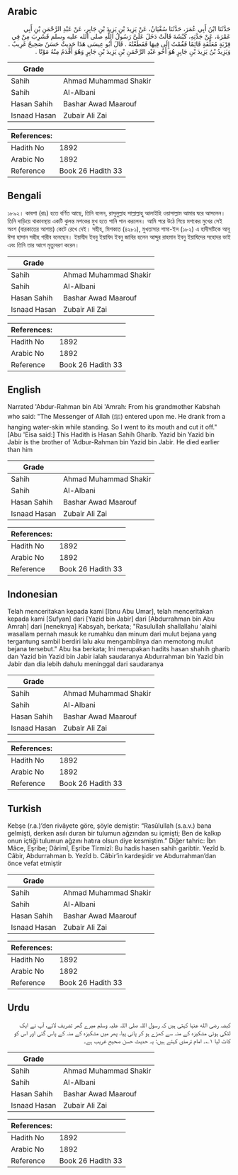 ## Arabic


<div dir="rtl" lang="ar" style={{fontSize:'larger',backgroundColor:'#f8f9fa',padding:20}}>
حَدَّثَنَا ابْنُ أَبِي عُمَرَ، حَدَّثَنَا سُفْيَانُ، عَنْ يَزِيدَ بْنِ يَزِيدَ بْنِ جَابِرٍ، عَنْ عَبْدِ الرَّحْمَنِ بْنِ أَبِي عَمْرَةَ، عَنْ جَدَّتِهِ، كَبْشَةَ قَالَتْ دَخَلَ عَلَىَّ رَسُولُ اللَّهِ صلى الله عليه وسلم فَشَرِبَ مِنْ فِي قِرْبَةٍ مُعَلَّقَةٍ قَائِمًا فَقُمْتُ إِلَى فِيهَا فَقَطَعْتُهُ ‏.‏ قَالَ أَبُو عِيسَى هَذَا حَدِيثٌ حَسَنٌ صَحِيحٌ غَرِيبٌ ‏.‏ وَيَزِيدُ بْنُ يَزِيدَ بْنِ جَابِرٍ هُوَ أَخُو عَبْدِ الرَّحْمَنِ بْنِ يَزِيدَ بْنِ جَابِرٍ وَهُوَ أَقْدَمُ مِنْهُ مَوْتًا ‏.‏
</div>
<div style={{backgroundColor:'#f8f9fa',padding:20, marginBottom: 10}}><table> <thead> <tr> <th>Grade</th> <th></th> </tr> </thead> <tbody> <tr><td>Sahih</td><td>Ahmad Muhammad Shakir</td></tr><tr><td>Sahih</td><td>Al-Albani</td></tr><tr><td>Hasan Sahih</td><td>Bashar Awad Maarouf</td></tr><tr><td>Isnaad Hasan</td><td>Zubair Ali Zai</td></tr></tbody></table><table> <thead> <tr> <th>References:</th> <th></th> </tr> </thead> <tbody><tr><td>Hadith No</td><td>1892</td></tr><tr><td>Arabic No</td><td>1892</td></tr><tr><td>Reference</td><td>Book 26 Hadith 33</td></tr></tbody></table></div>

## Bengali


<div dir="ltr" lang="bn" style={{fontSize:'larger',backgroundColor:'#f8f9fa',padding:20}}>
১৮৯২। কাবশা (রাঃ) হতে বর্ণিত আছে, তিনি বলেন, রাসূলুল্লাহ সাল্লাল্লাহু আলাইহি ওয়াসাল্লাম আমার ঘরে আসলেন। তিনি দাড়িয়ে থাকাবস্থায় একটি ঝুলন্ত মশকের মুখ হতে পানি পান করলেন। আমি পরে উঠে গিয়ে মশকের মুখের সেই অংশ (বারকাতের আশায়) কেটে রেখে দেই। সহীহ, মিশকাত (৪২৮১), মুখতাসার শামা-ইল (১৮২) এ হাদীসটিকে আবূ ঈসা হাসান সহীহ গারীব বলেছেন। ইয়াযীদ ইবনু ইয়াযিদ ইবনু জাবির হলেন আব্দুর রাহমান ইবনু ইয়াযিদের সহোদর ভাই এবং তিনি তার আগে মৃত্যুবরণ করেন।
</div>
<div style={{backgroundColor:'#f8f9fa',padding:20, marginBottom: 10}}><table> <thead> <tr> <th>Grade</th> <th></th> </tr> </thead> <tbody> <tr><td>Sahih</td><td>Ahmad Muhammad Shakir</td></tr><tr><td>Sahih</td><td>Al-Albani</td></tr><tr><td>Hasan Sahih</td><td>Bashar Awad Maarouf</td></tr><tr><td>Isnaad Hasan</td><td>Zubair Ali Zai</td></tr></tbody></table><table> <thead> <tr> <th>References:</th> <th></th> </tr> </thead> <tbody><tr><td>Hadith No</td><td>1892</td></tr><tr><td>Arabic No</td><td>1892</td></tr><tr><td>Reference</td><td>Book 26 Hadith 33</td></tr></tbody></table></div>

## English


<div dir="ltr" lang="en" style={{fontSize:'larger',backgroundColor:'#f8f9fa',padding:20}}>
Narrated 'Abdur-Rahman bin Abi 'Amrah: From his grandmother Kabshah who said: "The Messenger of Allah (ﷺ) entered upon me. He drank from a hanging water-skin while standing. So I went to its mouth and cut it off." [Abu 'Eisa said:] This Hadith is Hasan Sahih Gharib. Yazid bin Yazid bin Jabir is the brother of 'Adbur-Rahman bin Yazid bin Jabir. He died earlier than him
</div>
<div style={{backgroundColor:'#f8f9fa',padding:20, marginBottom: 10}}><table> <thead> <tr> <th>Grade</th> <th></th> </tr> </thead> <tbody> <tr><td>Sahih</td><td>Ahmad Muhammad Shakir</td></tr><tr><td>Sahih</td><td>Al-Albani</td></tr><tr><td>Hasan Sahih</td><td>Bashar Awad Maarouf</td></tr><tr><td>Isnaad Hasan</td><td>Zubair Ali Zai</td></tr></tbody></table><table> <thead> <tr> <th>References:</th> <th></th> </tr> </thead> <tbody><tr><td>Hadith No</td><td>1892</td></tr><tr><td>Arabic No</td><td>1892</td></tr><tr><td>Reference</td><td>Book 26 Hadith 33</td></tr></tbody></table></div>

## Indonesian


<div dir="ltr" lang="id" style={{fontSize:'larger',backgroundColor:'#f8f9fa',padding:20}}>
Telah menceritakan kepada kami [Ibnu Abu Umar], telah menceritakan kepada kami [Sufyan] dari [Yazid bin Jabir] dari [Abdurrahman bin Abu Amrah] dari [neneknya] Kabsyah, berkata; "Rasulullah shallallahu 'alaihi wasallam pernah masuk ke rumahku dan minum dari mulut bejana yang tergantung sambil berdiri lalu aku mengambilnya dan memotong mulut bejana tersebut." Abu Isa berkata; Ini merupakan hadits hasan shahih gharib dan Yazid bin Yazid bin Jabir ialah saudaranya Abdurrahman bin Yazid bin Jabir dan dia lebih dahulu meninggal dari saudaranya
</div>
<div style={{backgroundColor:'#f8f9fa',padding:20, marginBottom: 10}}><table> <thead> <tr> <th>Grade</th> <th></th> </tr> </thead> <tbody> <tr><td>Sahih</td><td>Ahmad Muhammad Shakir</td></tr><tr><td>Sahih</td><td>Al-Albani</td></tr><tr><td>Hasan Sahih</td><td>Bashar Awad Maarouf</td></tr><tr><td>Isnaad Hasan</td><td>Zubair Ali Zai</td></tr></tbody></table><table> <thead> <tr> <th>References:</th> <th></th> </tr> </thead> <tbody><tr><td>Hadith No</td><td>1892</td></tr><tr><td>Arabic No</td><td>1892</td></tr><tr><td>Reference</td><td>Book 26 Hadith 33</td></tr></tbody></table></div>

## Turkish


<div dir="ltr" lang="tr" style={{fontSize:'larger',backgroundColor:'#f8f9fa',padding:20}}>
Kebşe (r.a.)’den rivâyete göre, şöyle demiştir: “Rasûlullah (s.a.v.) bana gelmişti, derken asılı duran bir tulumun ağzından su içmişti; Ben de kalkıp onun içtiği tulumun ağzını hatıra olsun diye kesmiştim.” Diğer tahric: İbn Mâce, Eşribe; Dârimî, Eşribe Tirmizî: Bu hadis hasen sahih garibtir. Yezîd b. Câbir, Abdurrahman b. Yezîd b. Câbir’in kardeşidir ve Abdurrahman’dan önce vefat etmiştir
</div>
<div style={{backgroundColor:'#f8f9fa',padding:20, marginBottom: 10}}><table> <thead> <tr> <th>Grade</th> <th></th> </tr> </thead> <tbody> <tr><td>Sahih</td><td>Ahmad Muhammad Shakir</td></tr><tr><td>Sahih</td><td>Al-Albani</td></tr><tr><td>Hasan Sahih</td><td>Bashar Awad Maarouf</td></tr><tr><td>Isnaad Hasan</td><td>Zubair Ali Zai</td></tr></tbody></table><table> <thead> <tr> <th>References:</th> <th></th> </tr> </thead> <tbody><tr><td>Hadith No</td><td>1892</td></tr><tr><td>Arabic No</td><td>1892</td></tr><tr><td>Reference</td><td>Book 26 Hadith 33</td></tr></tbody></table></div>

## Urdu


<div dir="rtl" lang="ur" style={{fontSize:'larger',backgroundColor:'#f8f9fa',padding:20}}>
کبشہ رضی الله عنہا کہتی ہیں کہ رسول اللہ صلی اللہ علیہ وسلم میرے گھر تشریف لائے، آپ نے ایک لٹکی ہوئی مشکیزہ کے منہ سے کھڑے ہو کر پانی پیا، پھر میں مشکیزہ کے منہ کے پاس گئی اور اس کو کاٹ لیا ۱؎۔ امام ترمذی کہتے ہیں: یہ حدیث حسن صحیح غریب ہے۔
</div>
<div style={{backgroundColor:'#f8f9fa',padding:20, marginBottom: 10}}><table> <thead> <tr> <th>Grade</th> <th></th> </tr> </thead> <tbody> <tr><td>Sahih</td><td>Ahmad Muhammad Shakir</td></tr><tr><td>Sahih</td><td>Al-Albani</td></tr><tr><td>Hasan Sahih</td><td>Bashar Awad Maarouf</td></tr><tr><td>Isnaad Hasan</td><td>Zubair Ali Zai</td></tr></tbody></table><table> <thead> <tr> <th>References:</th> <th></th> </tr> </thead> <tbody><tr><td>Hadith No</td><td>1892</td></tr><tr><td>Arabic No</td><td>1892</td></tr><tr><td>Reference</td><td>Book 26 Hadith 33</td></tr></tbody></table></div>